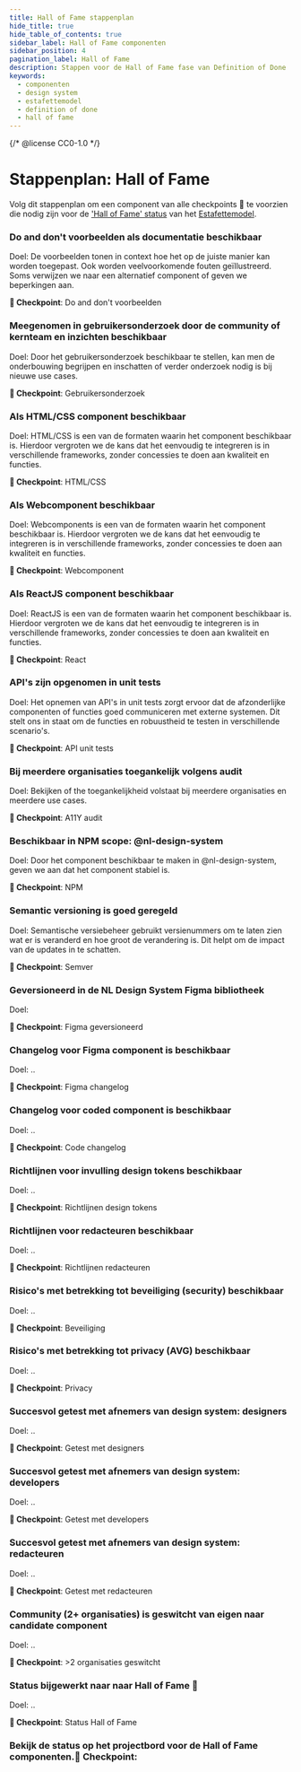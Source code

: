 ```yaml
---
title: Hall of Fame stappenplan
hide_title: true
hide_table_of_contents: true
sidebar_label: Hall of Fame componenten
sidebar_position: 4
pagination_label: Hall of Fame
description: Stappen voor de Hall of Fame fase van Definition of Done
keywords:
  - componenten
  - design system
  - estafettemodel
  - definition of done
  - hall of fame
---
```


{/* @license CC0-1.0 */}

# Stappenplan: Hall of Fame

Volg dit stappenplan om een component van alle checkpoints 🚩 te voorzien die nodig zijn voor de ['Hall of Fame' status](https://github.com/orgs/nl-design-system/projects/30) van het [Estafettemodel](https://www.nldesignsystem.nl/componenten/definition-of-done).

### Do and don't voorbeelden als documentatie beschikbaar

Doel: De voorbeelden tonen in context hoe het op de juiste manier kan worden toegepast. Ook worden veelvoorkomende fouten geïllustreerd. Soms verwijzen we naar een alternatief component of geven we beperkingen aan.

**🚩 Checkpoint**: Do and don't voorbeelden


### Meegenomen in gebruikersonderzoek door de community of kernteam en inzichten beschikbaar

Doel: Door het gebruikersonderzoek beschikbaar te stellen, kan men de onderbouwing begrijpen en inschatten of verder onderzoek nodig is bij nieuwe use cases.

**🚩 Checkpoint**: Gebruikersonderzoek


### Als HTML/CSS component beschikbaar

Doel: HTML/CSS is een van de formaten waarin het component beschikbaar is. Hierdoor vergroten we de kans dat het eenvoudig te integreren is in verschillende frameworks, zonder concessies te doen aan kwaliteit en functies.

**🚩 Checkpoint**: HTML/CSS


### Als Webcomponent beschikbaar

Doel: Webcomponents is een van de formaten waarin het component beschikbaar is. Hierdoor vergroten we de kans dat het eenvoudig te integreren is in verschillende frameworks, zonder concessies te doen aan kwaliteit en functies.

**🚩 Checkpoint**: Webcomponent


### Als ReactJS component beschikbaar

Doel: ReactJS is een van de formaten waarin het component beschikbaar is. Hierdoor vergroten we de kans dat het eenvoudig te integreren is in verschillende frameworks, zonder concessies te doen aan kwaliteit en functies.

**🚩 Checkpoint**: React


### API's zijn opgenomen in unit tests

Doel: Het opnemen van API's in unit tests zorgt ervoor dat de afzonderlijke componenten of functies goed communiceren met externe systemen. Dit stelt ons in staat om de functies en robuustheid te testen in verschillende scenario's.

**🚩 Checkpoint**: API unit tests


### Bij meerdere organisaties toegankelijk volgens audit

Doel: Bekijken of the toegankelijkheid volstaat bij meerdere organisaties en meerdere use cases.

**🚩 Checkpoint**: A11Y audit


### Beschikbaar in NPM scope: @nl-design-system

Doel: Door het component beschikbaar te maken in @nl-design-system, geven we aan dat het component stabiel is.

**🚩 Checkpoint**: NPM


### Semantic versioning is goed geregeld

Doel: Semantische versiebeheer gebruikt versienummers om te laten zien wat er is veranderd en hoe groot de verandering is. Dit helpt om de impact van de updates in te schatten.

**🚩 Checkpoint**: Semver


### Geversioneerd in de NL Design System Figma bibliotheek

Doel: 

**🚩 Checkpoint**: Figma geversioneerd


### Changelog voor Figma component is beschikbaar

Doel: ..

**🚩 Checkpoint**: Figma changelog


### Changelog voor coded component is beschikbaar

Doel: ..

**🚩 Checkpoint**: Code changelog


### Richtlijnen voor invulling design tokens beschikbaar

Doel: ..

**🚩 Checkpoint**: Richtlijnen design tokens


### Richtlijnen voor redacteuren beschikbaar

Doel: ..

**🚩 Checkpoint**: Richtlijnen redacteuren


### Risico's met betrekking tot beveiliging (security) beschikbaar

Doel: ..

**🚩 Checkpoint**: Beveiliging


### Risico's met betrekking tot privacy (AVG) beschikbaar

Doel: ..

**🚩 Checkpoint**: Privacy


### Succesvol getest met afnemers van design system: designers

Doel: ..

**🚩 Checkpoint**: Getest met designers


### Succesvol getest met afnemers van design system: developers

Doel: ..

**🚩 Checkpoint**: Getest met developers


### Succesvol getest met afnemers van design system: redacteuren

Doel: ..

**🚩 Checkpoint**: Getest met redacteuren


### Community (2+ organisaties) is geswitcht van eigen naar candidate component

Doel: ..

**🚩 Checkpoint**: >2 organisaties geswitcht


### Status bijgewerkt naar naar Hall of Fame 🍾

Doel: ..

**🚩 Checkpoint**: Status Hall of Fame



### Bekijk de status op het projectbord voor de Hall of Fame componenten.**🚩 Checkpoint**:
